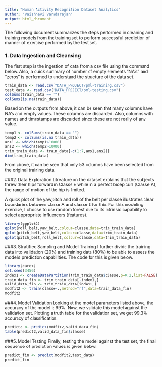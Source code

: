 ```yaml
---
title: "Human Activity Recognition Dataset Analytics"
author: "Vaishnevi Varadarajan"
output: html_document
---
```


The following document summarizes the steps performed in cleaning and training models from the training set to perform successful prediction of manner of exercise performed by the test set. 

### 1. Data Ingestion and Cleansing
The first step is the ingestion of data from a csv file using the command below. Also, a quick summary of number of empty elements,"NA's" and "zeros" is performed to understand the structure of the data set. 

```r
train_data <- read.csv("DATA_PROJECT/pml-training.csv")
test_data <- read.csv("DATA_PROJECT/pml-testing.csv")
colSums(train_data == "")
colSums(is.na(train_data))
```

Based on the outputs from above, it can be seen that many columns have NA's and empty values. These columns are discarded. Also, columns with names and timestamps are discarded since these are not really of any value. 

```r
temp1 <- colSums(train_data == "")
temp2 <- colSums(is.na(train_data))
ans1 <- which(temp1>10000)
ans2 <- which(temp2>10000)
trim_train_data <- train_data[-c(1:7,ans1,ans2)]
dim(trim_train_data)
```

From above, it can be seen that only 53 columns have been selected from the original training data.

###2. Data Exploration
Litreature on the dataset explains that the subjects threw their hips forward in Classe E while in a perfect bicep curl (Classe A), the range of motion of the hip is limited. 

A quick plot of the yaw,pitch and roll of the belt per classe illustrates clear boundaries between classe A and classe E for this. For this modeling exercise, I choose to use random forest due to its intrinsic capability to select appropriate influencers (features). 


```r
library(ggplot2)
qplot(roll_belt,yaw_belt,colour=classe,data=trim_train_data)
qplot(pitch_belt,yaw_belt,colour=classe,data=trim_train_data)
qplot(pitch_belt,roll_belt,colour=classe,data=trim_train_data)
```

###3. Stratified Sampling and Model Training
I further divide the training data into validation (20%) and training data (80%) to be able to assess the model's prediction capabilities. The code for this is given below.

```r
library(caret)
set.seed(3456)
index1 <- createDataPartition(trim_train_data$classe,p=0.2,list=FALSE)
train_data_fin <- trim_train_data[-index1,]
valid_data_fin <- trim_train_data[index1,]
modfit2 <- train(classe~.,method="rf",data=train_data_fin)
modfit2
```
###4. Model Validation
Looking at the model parameters listed above, the accuracy of the model is 99%. Now, we validate this model against the validation set. Plotting a truth table for the validation set, we get 99.3% accuracy of classification. 

```r
predict2 <- predict(modfit2,valid_data_fin)
table(predict2,valid_data_fin$classe)
```
###5. Model Testing
Finally, testing the model against the test set, the final sequence of prediction values is given below. 

```r
predict_fin <- predict(modfit2,test_data)
predict_fin
```

